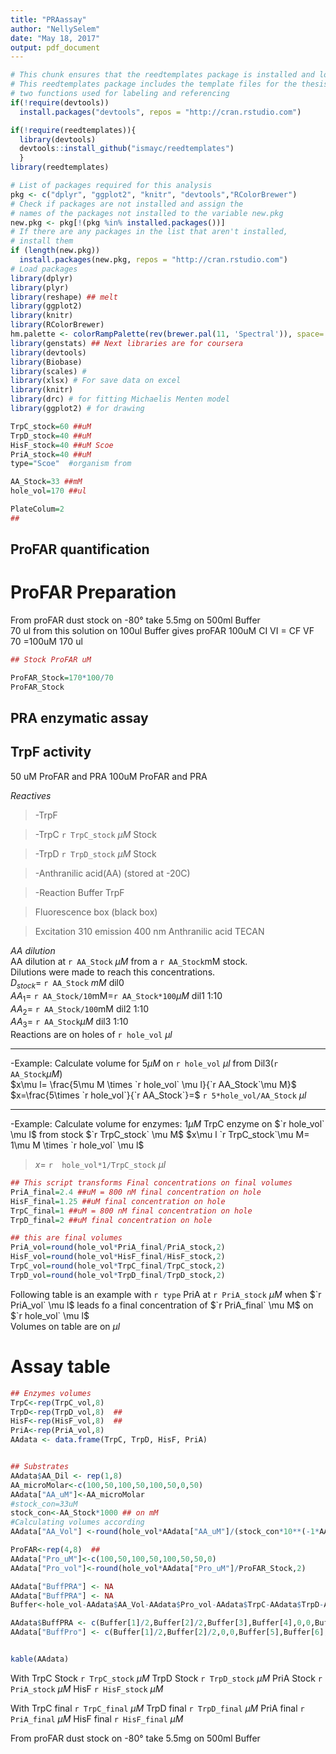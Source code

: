 ```yaml
---
title: "PRAassay"
author: "NellySelem"
date: "May 18, 2017"
output: pdf_document
---
```


```r
# This chunk ensures that the reedtemplates package is installed and loaded
# This reedtemplates package includes the template files for the thesis and also
# two functions used for labeling and referencing
if(!require(devtools))
  install.packages("devtools", repos = "http://cran.rstudio.com")

if(!require(reedtemplates)){
  library(devtools)
  devtools::install_github("ismayc/reedtemplates")
  }
library(reedtemplates)
```

```r
# List of packages required for this analysis
pkg <- c("dplyr", "ggplot2", "knitr", "devtools","RColorBrewer")
# Check if packages are not installed and assign the
# names of the packages not installed to the variable new.pkg
new.pkg <- pkg[!(pkg %in% installed.packages())]
# If there are any packages in the list that aren't installed,
# install them
if (length(new.pkg))
  install.packages(new.pkg, repos = "http://cran.rstudio.com")
# Load packages
library(dplyr)
library(plyr)
library(reshape) ## melt
library(ggplot2)
library(knitr)
library(RColorBrewer)
hm.palette <- colorRampPalette(rev(brewer.pal(11, 'Spectral')), space='Lab')  
library(genstats) ## Next libraries are for coursera
library(devtools)
library(Biobase)
library(scales) # 
library(xlsx) # For save data on excel
library(knitr)
library(drc) # for fitting Michaelis Menten model
library(ggplot2) # for drawing

```

```r
TrpC_stock=60 ##uM
TrpD_stock=40 ##uM
HisF_stock=40 ##uM Scoe
PriA_stock=40 ##uM
type="Scoe"  #organism from 

AA_Stock=33 ##mM
hole_vol=170 ##ul

PlateColum=2
## 


```

## ProFAR quantification

# ProFAR Preparation
From proFAR dust stock on -80° take 5.5mg on 500ml Buffer  
70 ul from this solution on 100ul Buffer gives proFAR 100uM
CI   VI  = CF VF
     70  =100uM 170 ul
     
     
```r
## Stock ProFAR uM

ProFAR_Stock=170*100/70
ProFAR_Stock
```

## PRA enzymatic assay
## TrpF activity  
50 uM ProFAR and PRA
100uM ProFAR and PRA

_Reactives_  
  
>-TrpF  

>-TrpC `r TrpC_stock` $\mu M$  Stock  

>-TrpD `r TrpD_stock` $\mu M$  Stock   

>-Anthranilic acid(AA) (stored at -20C)  

>-Reaction Buffer TrpF    

>Fluorescence box (black box) 

>Excitation 310 emission 400 nm Anthranilic acid TECAN


_AA dilution_  
AA dilution at `r AA_Stock` $\mu M$ from a `r AA_Stock`mM stock.    
Dilutions were made to reach this concentrations.  
$D_{stock}=$ `r AA_Stock` $mM$ dil0    
$AA_1=$ `r AA_Stock/10`mM=`r AA_Stock*100`$\mu M$ dil1 1:10  
$AA_2=$ `r AA_Stock/100`mM dil2 1:10  
$AA_3=$ `r AA_Stock`$\mu M$ dil3  1:10  
Reactions are on holes of `r hole_vol` $\mu l$  

  ***
  
-Example:  Calculate volume for $5\mu M$ on `r hole_vol` $\mu l$ from Dil3(`r AA_Stock`$\mu M$)  
$x\mu l= \frac{5\mu M \times `r hole_vol` \mu l}{`r AA_Stock`\mu M}$  
$x=\frac{5\times `r hole_vol`}{`r AA_Stock`}=$ `r 5*hole_vol/AA_Stock` $\mu l$  

***

-Example:  Calculate volume for enzymes: $1\mu M$ TrpC enzyme on $`r hole_vol` \mu l$ from stock $`r TrpC_stock` \mu M$ 
$x\mu l `r TrpC_stock`\mu M= 1\mu M \times `r hole_vol` \mu l$  

> $x=$  `r  hole_vol*1/TrpC_stock` $\mu l$  

```r
## This script transforms Final concentrations on final volumes
PriA_final=2.4 ##uM = 800 nM final concentration on hole
HisF_final=1.25 ##uM final concentration on hole
TrpC_final=1 ##uM = 800 nM final concentration on hole
TrpD_final=2 ##uM final concentration on hole

## this are final volumes
PriA_vol=round(hole_vol*PriA_final/PriA_stock,2)
HisF_vol=round(hole_vol*HisF_final/HisF_stock,2)
TrpC_vol=round(hole_vol*TrpC_final/TrpC_stock,2)
TrpD_vol=round(hole_vol*TrpD_final/TrpD_stock,2)
```


Following table is an example with `r type` PriA at `r PriA_stock` $\mu M$ when $`r  PriA_vol` \mu l$ leads fo a final concentration of $`r PriA_final` \mu M$ on $`r hole_vol` \mu l$    
Volumes on table are on $\mu l$  

# Assay table

```r

## Enzymes volumes
TrpC<-rep(TrpC_vol,8)
TrpD<-rep(TrpD_vol,8)  ## 
HisF<-rep(HisF_vol,8)  ## 
PriA<-rep(PriA_vol,8)
AAdata <- data.frame(TrpC, TrpD, HisF, PriA)


## Substrates
AAdata$AA_Dil <- rep(1,8)
AA_microMolar<-c(100,50,100,50,100,50,0,50)
AAdata["AA_uM"]<-AA_microMolar
#stock_con=33uM
stock_con<-AA_Stock*1000 ## on mM
#Calculating volumes according
AAdata["AA_Vol"] <-round(hole_vol*AAdata["AA_uM"]/(stock_con*10**(-1*AAdata["AA_Dil"])),digits = 2) # That creates the new column named "MY_NEW_COLUMN" 

ProFAR<-rep(4,8)  ## 
AAdata["Pro_uM"]<-c(100,50,100,50,100,50,50,0)
AAdata["Pro_vol"]<-round(hole_vol*AAdata["Pro_uM"]/ProFAR_Stock,2)

AAdata["BuffPRA"] <- NA
AAdata["BuffPRA"] <- NA
Buffer<-hole_vol-AAdata$AA_Vol-AAdata$Pro_vol-AAdata$TrpC-AAdata$TrpD-AAdata$PriA-AAdata$HisF 

AAdata$BuffPRA <- c(Buffer[1]/2,Buffer[2]/2,Buffer[3],Buffer[4],0,0,Buffer[7],0)
AAdata["BuffPro"] <- c(Buffer[1]/2,Buffer[2]/2,0,0,Buffer[5],Buffer[6],0,Buffer[8])


kable(AAdata)
```

With TrpC Stock `r TrpC_stock` $\mu M$ TrpD Stock `r TrpD_stock` $\mu M$ PriA Stock `r PriA_stock` $\mu M$ HisF `r HisF_stock` $\mu M$

With TrpC final `r TrpC_final` $\mu M$ TrpD final `r TrpD_final` $\mu M$ PriA final `r PriA_final` $\mu M$ HisF final `r HisF_final` $\mu M$

From proFAR dust stock on -80° take 5.5mg on 500ml Buffer  


